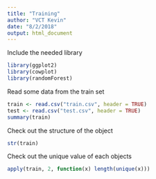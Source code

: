 ```yaml
---
title: "Training"
author: "VCT Kevin"
date: "8/2/2018"
output: html_document
---
```


Include the needed library

```r
library(ggplot2)
library(cowplot)
library(randomForest)
```

Read some data from the train set
```r
train <- read.csv("train.csv", header = TRUE)
test <- read.csv("test.csv", header = TRUE)
summary(train)
```
Check out the structure of the object
```r
str(train)
```

Check out the unique value of each objects
```r
apply(train, 2, function(x) length(unique(x)))
```
